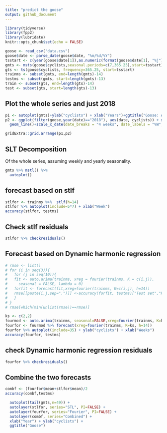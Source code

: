 ```yaml
---
title: "predict the goose"
output: github_document
---
```


```r
library(tidyverse)
library(fpp2)
library(lubridate)
knitr::opts_chunk$set(echo = FALSE)
```

```r
goose <- read_csv("data.csv")
goose$date <- parse_date(goose$date, "%m/%d/%Y")
tsstart <- c(year(goose$date[1]),as.numeric(format(goose$date[1], "%j")))
gmts <- msts(goose$cyclists,seasonal.periods=c(7,365.25),start=tsstart)
gts <- ts(goose$cyclists, frequency=365.25, start=tsstart)
trainms <- subset(gmts, end=length(gmts)-14)
testms <- subset(gmts, start=length(gmts)-13)
train <- subset(gts, end=length(gts)-14)
test <- subset(gts, start=length(gts)-13)


```

## Plot the whole series and just 2018


```r
p1 <- autoplot(gmts)+ylab("cyclists") + xlab("Years")+ggtitle("Goose: All Data")
p2 <- ggplot(filter(goose,year(date)=="2018"), aes(date, cyclists)) + xlab("Weeks")+ggtitle("Goose: 2018")+
  geom_line()+scale_x_date(date_breaks = "4 weeks", date_labels = "%W",date_minor_breaks = "1 week")

gridExtra::grid.arrange(p1,p2)
```

## SLT Decomposition

Of the whole series, assuming weekly and yearly seasonality.


```r
gmts %>% mstl() %>% 
  autoplot() 
```

## forecast based on stlf

```r
stlfor <- trainms %>%  stlf(h=14) 
stlfor %>% autoplot(include=5*7) + xlab("Week")
accuracy(stlfor, testms)
```

## Check stlf residuals

```r
stlfor %>% checkresiduals()
```

## Forecast based on Dynamic harmonic regression

```r
# rmse <- list()
# for (i in seq(3)){
#   for (j in seq(10)){
#   fit <- auto.arima(trainms, xreg = fourier(trainms, K = c(i,j)),
#     seasonal = FALSE, lambda = 0)
#   forfit <- forecast(fit,xreg=fourier(trainms, K=c(i,j), h=14))
#   rmse[[paste(i,j,sep=".")]] <-accuracy(forfit, testms)["Test set","RMSE"]
#   } 
# }
# rmse[which(min(unlist(rmse))==rmse)]
```

```r
ks <- c(2,2)
fourmod <- auto.arima(trainms, seasonal=FALSE,xreg=fourier(trainms, K=ks),lambda = 0)
fourfor <- fourmod %>% forecast(xreg=fourier(trainms, K=ks, h=14))
fourfor %>% autoplot(include=35) + ylab("cyclists") + xlab("Weeks")
accuracy(fourfor, testms)
```

## check Dynamic harmonic regression residuals


```r
fourfor %>% checkresiduals()
```

## Combine the two forecasts

```r
combf <- (fourfor$mean+stlfor$mean)/2
accuracy(combf,testms)
```

```r
  autoplot(tail(gmts,n=49)) +
  autolayer(stlfor, series="STL", PI=FALSE) +
  autolayer(fourfor, series="Fourier", PI=FALSE) +
  autolayer(combf, series="Combined") +
  xlab("Year") + ylab("cyclists") +
  ggtitle("Goose")
```
